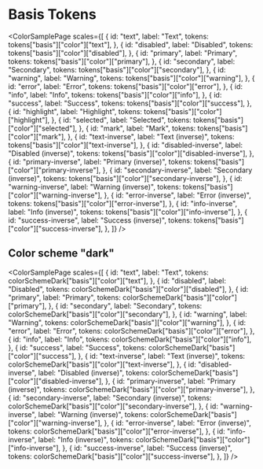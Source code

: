 
<Meta title="Purmerend/Basis Tokens" />

# Basis Tokens

<ColorSamplePage
  scales={[
    {
      id: "text",
      label: "Text",
      tokens: tokens["basis"]["color"]["text"],
    },
    {
      id: "disabled",
      label: "Disabled",
      tokens: tokens["basis"]["color"]["disabled"],
    },
    {
      id: "primary",
      label: "Primary",
      tokens: tokens["basis"]["color"]["primary"],
    },
    {
      id: "secondary",
      label: "Secondary",
      tokens: tokens["basis"]["color"]["secondary"],
    },
    {
      id: "warning",
      label: "Warning",
      tokens: tokens["basis"]["color"]["warning"],
    },
    {
      id: "error",
      label: "Error",
      tokens: tokens["basis"]["color"]["error"],
    },
    {
      id: "info",
      label: "Info",
      tokens: tokens["basis"]["color"]["info"],
    },
    {
      id: "success",
      label: "Success",
      tokens: tokens["basis"]["color"]["success"],
    },
    {
      id: "highlight",
      label: "Highlight",
      tokens: tokens["basis"]["color"]["highlight"],
    },
    {
      id: "selected",
      label: "Selected",
      tokens: tokens["basis"]["color"]["selected"],
    },
    {
      id: "mark",
      label: "Mark",
      tokens: tokens["basis"]["color"]["mark"],
    },
    {
      id: "text-inverse",
      label: "Text (inverse)",
      tokens: tokens["basis"]["color"]["text-inverse"],
    },
    {
      id: "disabled-inverse",
      label: "Disabled (inverse)",
      tokens: tokens["basis"]["color"]["disabled-inverse"],
    },
    {
      id: "primary-inverse",
      label: "Primary (inverse)",
      tokens: tokens["basis"]["color"]["primary-inverse"],
    },
    {
      id: "secondary-inverse",
      label: "Secondary (inverse)",
      tokens: tokens["basis"]["color"]["secondary-inverse"],
    },
    {
      id: "warning-inverse",
      label: "Warning (inverse)",
      tokens: tokens["basis"]["color"]["warning-inverse"],
    },
    {
      id: "error-inverse",
      label: "Error (inverse)",
      tokens: tokens["basis"]["color"]["error-inverse"],
    },
    {
      id: "info-inverse",
      label: "Info (inverse)",
      tokens: tokens["basis"]["color"]["info-inverse"],
    },
    {
      id: "success-inverse",
      label: "Success (inverse)",
      tokens: tokens["basis"]["color"]["success-inverse"],
    },
  ]}
/>

## Color scheme "dark"

<ColorSamplePage
  scales={[
    {
      id: "text",
      label: "Text",
      tokens: colorSchemeDark["basis"]["color"]["text"],
    },
    {
      id: "disabled",
      label: "Disabled",
      tokens: colorSchemeDark["basis"]["color"]["disabled"],
    },
    {
      id: "primary",
      label: "Primary",
      tokens: colorSchemeDark["basis"]["color"]["primary"],
    },
    {
      id: "secondary",
      label: "Secondary",
      tokens: colorSchemeDark["basis"]["color"]["secondary"],
    },
    {
      id: "warning",
      label: "Warning",
      tokens: colorSchemeDark["basis"]["color"]["warning"],
    },
    {
      id: "error",
      label: "Error",
      tokens: colorSchemeDark["basis"]["color"]["error"],
    },
    {
      id: "info",
      label: "Info",
      tokens: colorSchemeDark["basis"]["color"]["info"],
    },
    {
      id: "success",
      label: "Success",
      tokens: colorSchemeDark["basis"]["color"]["success"],
    },
    {
      id: "text-inverse",
      label: "Text (inverse)",
      tokens: colorSchemeDark["basis"]["color"]["text-inverse"],
    },
    {
      id: "disabled-inverse",
      label: "Disabled (inverse)",
      tokens: colorSchemeDark["basis"]["color"]["disabled-inverse"],
    },
    {
      id: "primary-inverse",
      label: "Primary (inverse)",
      tokens: colorSchemeDark["basis"]["color"]["primary-inverse"],
    },
    {
      id: "secondary-inverse",
      label: "Secondary (inverse)",
      tokens: colorSchemeDark["basis"]["color"]["secondary-inverse"],
    },
    {
      id: "warning-inverse",
      label: "Warning (inverse)",
      tokens: colorSchemeDark["basis"]["color"]["warning-inverse"],
    },
    {
      id: "error-inverse",
      label: "Error (inverse)",
      tokens: colorSchemeDark["basis"]["color"]["error-inverse"],
    },
    {
      id: "info-inverse",
      label: "Info (inverse)",
      tokens: colorSchemeDark["basis"]["color"]["info-inverse"],
    },
    {
      id: "success-inverse",
      label: "Success (inverse)",
      tokens: colorSchemeDark["basis"]["color"]["success-inverse"],
    },
  ]}
/>
